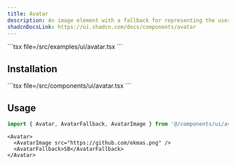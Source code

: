 ```yaml
---
title: Avatar
description: An image element with a fallback for representing the user.
shadcnDocsLink: https://ui.shadcn.com/docs/components/avatar
---
```


<ComponentPreview component="avatar">
  ```tsx file=<rootDir>/src/examples/ui/avatar.tsx
  ```
</ComponentPreview>

## Installation

<Installation component="avatar">
  ```tsx file=<rootDir>/src/components/ui/avatar.tsx
  ```
</Installation>

## Usage

```ts
import { Avatar, AvatarFallback, AvatarImage } from '@/components/ui/avatar'
```

```tsx
<Avatar>
  <AvatarImage src="https://github.com/ekmas.png" />
  <AvatarFallback>SB</AvatarFallback>
</Avatar>
```